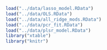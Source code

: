 
```r
load("../data/lasso_model.RData")
load("../data/OLS.RData")
load("../data/all_ridge_mods.RData")
load("../data/pcr_fit.RData")
load("../data/plsr_model.RData")
library("xtable")
library("knitr")
```

